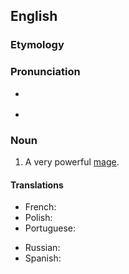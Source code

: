 ==English==

===Etymology===
{{prefix|en|arch|mage}}

===Pronunciation===
* {{a|RP}} {{IPA|en|/ˈɑːtʃmeɪdʒ/}}
* {{a|GA}} {{IPA|en|/ˈɑːrtʃmeɪdʒ/}}

===Noun===
{{en-noun|archmagi|s}}

# {{lb|en|fantasy}} A very powerful [[mage]].

====Translations====
{{trans-top|a very powerful mage}}
* French: {{t+|fr|archimage|m}}
* Polish: {{t|pl|arcymag|m}}
* Portuguese: {{t|pt|arquimago|m}}
{{trans-mid}}
* Russian: {{t|ru|архима́г|m}}
* Spanish: {{t|es|archimago|m}}
{{trans-bottom}}